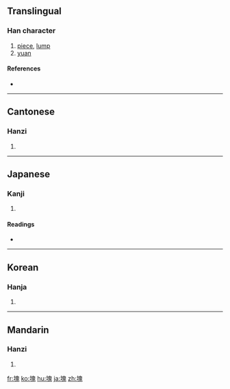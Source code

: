 {{also|凷|块}}
==Translingual==

===Han character===
{{Han char|rn=32|rad=土|as=10|sn=13|four=4611<sub>3</sub>|canj=土竹山戈 (GHUI)|ids=⿰[[土]][[鬼]]}}

# [[piece]], [[lump]]
# [[yuan]]

====References====
* {{Han ref|kx=0235.010|dkj=05319|dj=0472.280|hdz=10464.170|uh=584A|ud=22602|bh=B6F4|bd=46836}}

----

==Cantonese==

===Hanzi===
{{yue-hanzi|jyut=|y=faai3|sim=块}}

# {{defn|Cantonese|sort=土10}}

----

==Japanese==

===Kanji===
{{ja-kanji|grade=c|rs=土10}}

# {{defn|Japanese|sort=土10}}

====Readings====
* {{ja-readings|on=[[かい]] (kai)|kun=[[かたまり]] (katamari), [[つちくれ]] (tsuchikure)}}

----

==Korean==

===Hanja===
{{ko-hanja|hangeul=괴|rv=goe|mr=koe}}

# {{defn|Korean|sort=土10}}

----

==Mandarin==

===Hanzi===
{{cmn-hanzi|sim=块|pin=[[kuài]] ([[kuai4]])|wg=k'uai<sup>4</sup>}}

# {{defn|Mandarin|sort=土10}}

[[fr:塊]]
[[ko:塊]]
[[hu:塊]]
[[ja:塊]]
[[zh:塊]]